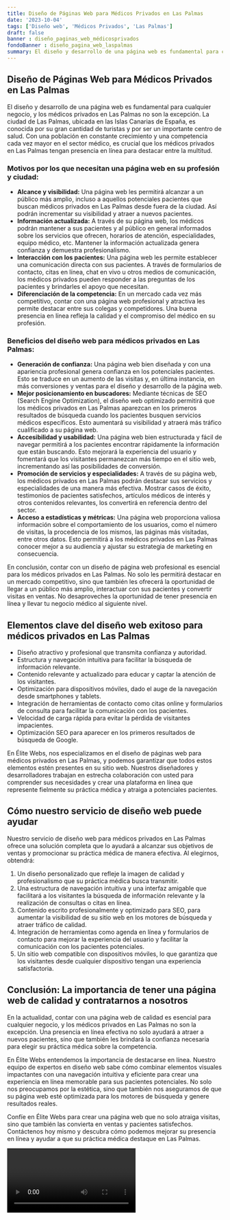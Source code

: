 ```yaml
---
title: Diseño de Páginas Web para Médicos Privados en Las Palmas
date: '2023-10-04'
tags: ['Diseño web', 'Médicos Privados', 'Las Palmas']
draft: false
banner : diseño_paginas_web_médicosprivados
fondoBanner : diseño_pagina_web_laspalmas
summary: El diseño y desarrollo de una página web es fundamental para cualquier negocio, y los médicos privados en Las Palmas no son la excepción. La ciudad de Las Palmas, ubicada en las Islas Canarias de España, es conocida por su gran cantidad de turistas y por ser un importante centro de salud. Con una población en constante crecimiento y una competencia cada vez mayor en el sector médico, es crucial que los médicos privados en Las Palmas tengan presencia en línea para destacar entre la multitud.
---
```


## Diseño de Páginas Web para Médicos Privados en Las Palmas

El diseño y desarrollo de una página web es fundamental para cualquier negocio, y los médicos privados en Las Palmas no son la excepción. La ciudad de Las Palmas, ubicada en las Islas Canarias de España, es conocida por su gran cantidad de turistas y por ser un importante centro de salud. Con una población en constante crecimiento y una competencia cada vez mayor en el sector médico, es crucial que los médicos privados en Las Palmas tengan presencia en línea para destacar entre la multitud.

### Motivos por los que necesitan una página web en su profesión y ciudad:

- **Alcance y visibilidad:** Una página web les permitirá alcanzar a un público más amplio, incluso a aquellos potenciales pacientes que buscan médicos privados en Las Palmas desde fuera de la ciudad. Así podrán incrementar su visibilidad y atraer a nuevos pacientes.
- **Información actualizada:** A través de su página web, los médicos podrán mantener a sus pacientes y al público en general informados sobre los servicios que ofrecen, horarios de atención, especialidades, equipo médico, etc. Mantener la información actualizada genera confianza y demuestra profesionalismo.
- **Interacción con los pacientes:** Una página web les permite establecer una comunicación directa con sus pacientes. A través de formularios de contacto, citas en línea, chat en vivo u otros medios de comunicación, los médicos privados pueden responder a las preguntas de los pacientes y brindarles el apoyo que necesitan.
- **Diferenciación de la competencia:** En un mercado cada vez más competitivo, contar con una página web profesional y atractiva les permite destacar entre sus colegas y competidores. Una buena presencia en línea refleja la calidad y el compromiso del médico en su profesión.

### Beneficios del diseño web para médicos privados en Las Palmas:

- **Generación de confianza:** Una página web bien diseñada y con una apariencia profesional genera confianza en los potenciales pacientes. Esto se traduce en un aumento de las visitas y, en última instancia, en más conversiones y ventas para el diseño y desarrollo de la página web.
- **Mejor posicionamiento en buscadores:** Mediante técnicas de SEO (Search Engine Optimization), el diseño web optimizado permitirá que los médicos privados en Las Palmas aparezcan en los primeros resultados de búsqueda cuando los pacientes busquen servicios médicos específicos. Esto aumentará su visibilidad y atraerá más tráfico cualificado a su página web.
- **Accesibilidad y usabilidad:** Una página web bien estructurada y fácil de navegar permitirá a los pacientes encontrar rápidamente la información que están buscando. Esto mejorará la experiencia del usuario y fomentará que los visitantes permanezcan más tiempo en el sitio web, incrementando así las posibilidades de conversión.
- **Promoción de servicios y especialidades:** A través de su página web, los médicos privados en Las Palmas podrán destacar sus servicios y especialidades de una manera más efectiva. Mostrar casos de éxito, testimonios de pacientes satisfechos, artículos médicos de interés y otros contenidos relevantes, los convertirá en referencia dentro del sector.
- **Acceso a estadísticas y métricas:** Una página web proporciona valiosa información sobre el comportamiento de los usuarios, como el número de visitas, la procedencia de los mismos, las páginas más visitadas, entre otros datos. Esto permitirá a los médicos privados en Las Palmas conocer mejor a su audiencia y ajustar su estrategia de marketing en consecuencia.

En conclusión, contar con un diseño de página web profesional es esencial para los médicos privados en Las Palmas. No solo les permitirá destacar en un mercado competitivo, sino que también les ofrecerá la oportunidad de llegar a un público más amplio, interactuar con sus pacientes y convertir visitas en ventas. No desaproveches la oportunidad de tener presencia en línea y llevar tu negocio médico al siguiente nivel.

<GifSeo />

<Cta />

## Elementos clave del diseño web exitoso para médicos privados en Las Palmas

- Diseño atractivo y profesional que transmita confianza y autoridad.
- Estructura y navegación intuitiva para facilitar la búsqueda de información relevante.
- Contenido relevante y actualizado para educar y captar la atención de los visitantes.
- Optimización para dispositivos móviles, dado el auge de la navegación desde smartphones y tablets.
- Integración de herramientas de contacto como citas online y formularios de consulta para facilitar la comunicación con los pacientes.
- Velocidad de carga rápida para evitar la pérdida de visitantes impacientes.
- Optimización SEO para aparecer en los primeros resultados de búsqueda de Google.

En Élite Webs, nos especializamos en el diseño de páginas web para médicos privados en Las Palmas, y podemos garantizar que todos estos elementos estén presentes en su sitio web. Nuestros diseñadores y desarrolladores trabajan en estrecha colaboración con usted para comprender sus necesidades y crear una plataforma en línea que represente fielmente su práctica médica y atraiga a potenciales pacientes.

## Cómo nuestro servicio de diseño web puede ayudar

Nuestro servicio de diseño web para médicos privados en Las Palmas ofrece una solución completa que lo ayudará a alcanzar sus objetivos de ventas y promocionar su práctica médica de manera efectiva. Al elegirnos, obtendrá:

1. Un diseño personalizado que refleje la imagen de calidad y profesionalismo que su práctica médica busca transmitir.
2. Una estructura de navegación intuitiva y una interfaz amigable que facilitará a los visitantes la búsqueda de información relevante y la realización de consultas o citas en línea.
3. Contenido escrito profesionalmente y optimizado para SEO, para aumentar la visibilidad de su sitio web en los motores de búsqueda y atraer tráfico de calidad.
4. Integración de herramientas como agenda en línea y formularios de contacto para mejorar la experiencia del usuario y facilitar la comunicación con los pacientes potenciales.
5. Un sitio web compatible con dispositivos móviles, lo que garantiza que los visitantes desde cualquier dispositivo tengan una experiencia satisfactoria.

## Conclusión: La importancia de tener una página web de calidad y contratarnos a nosotros

En la actualidad, contar con una página web de calidad es esencial para cualquier negocio, y los médicos privados en Las Palmas no son la excepción. Una presencia en línea efectiva no solo ayudará a atraer a nuevos pacientes, sino que también les brindará la confianza necesaria para elegir su práctica médica sobre la competencia.

En Élite Webs entendemos la importancia de destacarse en línea. Nuestro equipo de expertos en diseño web sabe cómo combinar elementos visuales impactantes con una navegación intuitiva y eficiente para crear una experiencia en línea memorable para sus pacientes potenciales. No solo nos preocupamos por la estética, sino que también nos aseguramos de que su página web esté optimizada para los motores de búsqueda y genere resultados reales.

Confíe en Élite Webs para crear una página web que no solo atraiga visitas, sino que también las convierta en ventas y pacientes satisfechos. Contáctenos hoy mismo y descubra cómo podemos mejorar su presencia en línea y ayudar a que su práctica médica destaque en Las Palmas.

<Video />

<CtaBot job='Médicos Privados' city='Las Palmas'/>

<Gmaps query='Las Palmas+españa+maps' />